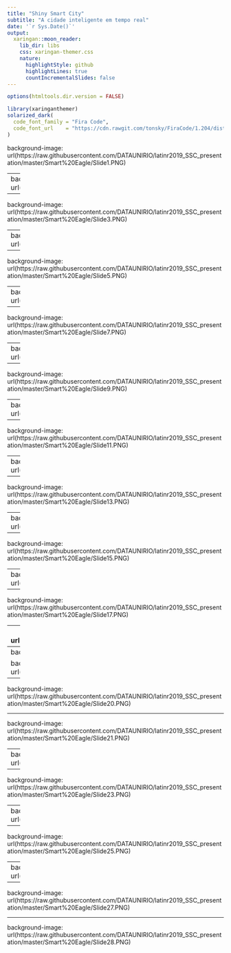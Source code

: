 ```yaml
---
title: "Shiny Smart City"
subtitle: "A cidade inteligente em tempo real"  
date: '`r Sys.Date()`'
output:
  xaringan::moon_reader:
    lib_dir: libs
    css: xaringan-themer.css
    nature:
      highlightStyle: github
      highlightLines: true
      countIncrementalSlides: false
---
```


```r
options(htmltools.dir.version = FALSE)
```

```r
library(xaringanthemer)
solarized_dark(
  code_font_family = "Fira Code",
  code_font_url    = "https://cdn.rawgit.com/tonsky/FiraCode/1.204/distr/fira_code.css"
)
```

background-image: url(https://raw.githubusercontent.com/DATAUNIRIO/latinr2019_SSC_presentation/master/Smart%20Eagle/Slide1.PNG)


---
background-image: url(https://raw.githubusercontent.com/DATAUNIRIO/latinr2019_SSC_presentation/master/Smart%20Eagle/Slide2.PNG)


---

background-image: url(https://raw.githubusercontent.com/DATAUNIRIO/latinr2019_SSC_presentation/master/Smart%20Eagle/Slide3.PNG)


---
background-image: url(https://raw.githubusercontent.com/DATAUNIRIO/latinr2019_SSC_presentation/master/Smart%20Eagle/Slide4.PNG)


---

background-image: url(https://raw.githubusercontent.com/DATAUNIRIO/latinr2019_SSC_presentation/master/Smart%20Eagle/Slide5.PNG)


---
background-image: url(https://raw.githubusercontent.com/DATAUNIRIO/latinr2019_SSC_presentation/master/Smart%20Eagle/Slide6.PNG)


---

background-image: url(https://raw.githubusercontent.com/DATAUNIRIO/latinr2019_SSC_presentation/master/Smart%20Eagle/Slide7.PNG)


---
background-image: url(https://raw.githubusercontent.com/DATAUNIRIO/latinr2019_SSC_presentation/master/Smart%20Eagle/Slide8.PNG)


---

background-image: url(https://raw.githubusercontent.com/DATAUNIRIO/latinr2019_SSC_presentation/master/Smart%20Eagle/Slide9.PNG)


---
background-image: url(https://raw.githubusercontent.com/DATAUNIRIO/latinr2019_SSC_presentation/master/Smart%20Eagle/Slide10.PNG)


---

background-image: url(https://raw.githubusercontent.com/DATAUNIRIO/latinr2019_SSC_presentation/master/Smart%20Eagle/Slide11.PNG)


---
background-size: contain
background-image: url(https://raw.githubusercontent.com/DATAUNIRIO/latinr2019_SSC_presentation/master/Smart%20Eagle/Slide12.PNG)


---

background-image: url(https://raw.githubusercontent.com/DATAUNIRIO/latinr2019_SSC_presentation/master/Smart%20Eagle/Slide13.PNG)


---
background-image: url(https://raw.githubusercontent.com/DATAUNIRIO/latinr2019_SSC_presentation/master/Smart%20Eagle/Slide14.PNG)


---

background-image: url(https://raw.githubusercontent.com/DATAUNIRIO/latinr2019_SSC_presentation/master/Smart%20Eagle/Slide15.PNG)


---
background-image: url(https://raw.githubusercontent.com/DATAUNIRIO/latinr2019_SSC_presentation/master/Smart%20Eagle/Slide16.PNG)


---

background-image: url(https://raw.githubusercontent.com/DATAUNIRIO/latinr2019_SSC_presentation/master/Smart%20Eagle/Slide17.PNG)


---
background-image: url(https://raw.githubusercontent.com/DATAUNIRIO/latinr2019_SSC_presentation/master/Smart%20Eagle/Slide18.PNG)


---
background-size: contain

background-image: url(https://raw.githubusercontent.com/DATAUNIRIO/latinr2019_SSC_presentation/master/smarteagle2.gif)


---
background-image: url(https://raw.githubusercontent.com/DATAUNIRIO/latinr2019_SSC_presentation/master/Smart%20Eagle/Slide20.PNG)


---

background-image: url(https://raw.githubusercontent.com/DATAUNIRIO/latinr2019_SSC_presentation/master/Smart%20Eagle/Slide21.PNG)


---
background-image: url(https://raw.githubusercontent.com/DATAUNIRIO/latinr2019_SSC_presentation/master/Smart%20Eagle/Slide22.PNG)


---

background-image: url(https://raw.githubusercontent.com/DATAUNIRIO/latinr2019_SSC_presentation/master/Smart%20Eagle/Slide23.PNG)


---
background-image: url(https://raw.githubusercontent.com/DATAUNIRIO/latinr2019_SSC_presentation/master/Smart%20Eagle/Slide24.PNG)


---

background-image: url(https://raw.githubusercontent.com/DATAUNIRIO/latinr2019_SSC_presentation/master/Smart%20Eagle/Slide25.PNG)


---
background-image: url(https://raw.githubusercontent.com/DATAUNIRIO/latinr2019_SSC_presentation/master/Smart%20Eagle/Slide26.PNG)


---

background-image: url(https://raw.githubusercontent.com/DATAUNIRIO/latinr2019_SSC_presentation/master/Smart%20Eagle/Slide27.PNG)


---
background-image: url(https://raw.githubusercontent.com/DATAUNIRIO/latinr2019_SSC_presentation/master/Smart%20Eagle/Slide28.PNG)
